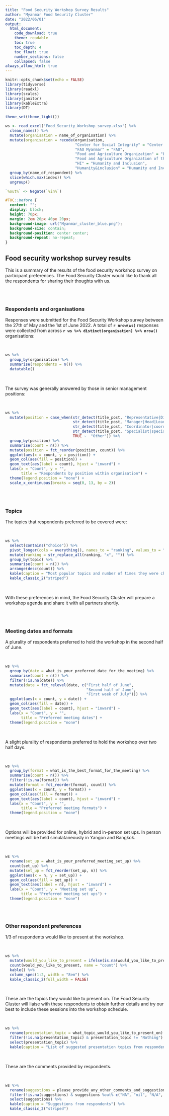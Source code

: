 ```yaml
---
title: "Food Security Workshop Survey Results"
author: "Myanmar Food Security Cluster"
date: "2022/06/01"
output: 
  html_document:
    code_download: true
    theme: readable
    toc: true
    toc_depth: 4
    toc_float: true
    number_sections: false
    collapsed: false
always_allow_html: true 
---
```


```r
knitr::opts_chunk$set(echo = FALSE)
library(tidyverse)
library(readxl)
library(scales)
library(janitor)
library(kableExtra)
library(DT)

theme_set(theme_light())

ws <- read_excel("Food_Security_Workshop_survey.xlsx") %>% 
  clean_names() %>% 
  mutate(organisation = name_of_organisation) %>% 
  mutate(organisation = recode(organisation, 
                               "Center for Social Integrity" = "Center for Social Integrity (CSI)", 
                               "FAO Myanmar" = "FAO", 
                               "Food and Agriculture Organization" = "FAO", 
                               "Food and Agriculture Organization of the United Nations" = "FAO", 
                               "HI" = "Humanity and Inclusion", 
                               "Humanity&inclusion" = "Humanity and Inclusion")) %>% 
  group_by(name_of_respondent) %>%
  slice(which.max(index)) %>% 
  ungroup()

`%out%` <- Negate(`%in%`)
```

```css

#TOC::before {
  content: "";
  display: block;
  height: 70px;
  margin: 2em 20px 40px 20px;
  background-image: url("Myanmar_cluster_blue.png");
  background-size: contain;
  background-position: center center;
  background-repeat: no-repeat;
}
```

```{=html}
<style>
    body .main-container {
        max-width: 1280px;
    }
</style>
```


## Food security workshop survey results

This is a summary of the results of the food security workshop survey on participant preferences. The Food Security Cluster would like to thank all the respondents for sharing their thoughts with us. 

<br><br>


### Respondents and organisations 

Responses were submitted for the Food Security Workshop survey between the 27th of May and the 1st of June 2022. A total of **`r nrow(ws)`** responses were collected from across **`r ws %>% distinct(organisation) %>% nrow()`** organisations: 

<br>


```r
ws %>% 
  group_by(organisation) %>% 
  summarise(respondents = n()) %>% 
  datatable()

```

<br>

The survey was generally answered by those in senior management positions: 

<br>

```r
ws %>% 
  mutate(position = case_when(str_detect(title_post, "Representative|Director|director|CD") ~ "Country Director", 
                              str_detect(title_post, "Manager|Head|Leader|leader") ~ "Programme Manager/Head of Programmes",
                              str_detect(title_post, "Coordinator|coordinator") ~ "Coordinator",
                              str_detect(title_post, "Specialist|specialist|Agronomist|Advisor") ~ "Technical Specialist", 
                              TRUE ~  "Other")) %>% 
  group_by(position) %>% 
  summarise(count = n()) %>% 
  mutate(position = fct_reorder(position, count)) %>% 
  ggplot(aes(x = count, y = position)) + 
  geom_col(aes(fill = position)) + 
  geom_text(aes(label = count), hjust = "inward") +
  labs(x = "Count", y = "", 
       title = "Respondents by position within organisation") + 
  theme(legend.position = "none") + 
  scale_x_continuous(breaks = seq(0, 13, by = 2))

```

<br><br>

### Topics

The topics that respondents preferred to be covered were: 

<br>

```r
ws %>% 
  select(contains("choice")) %>% 
  pivot_longer(cols = everything(), names_to = "ranking", values_to = "topic") %>% 
  mutate(ranking = str_replace_all(ranking, "x", "")) %>% 
  group_by(topic) %>% 
  summarise(count = n()) %>% 
  arrange(desc(count)) %>% 
  kable(caption = "Most popular topics and number of times they were chosen") %>% 
  kable_classic_2("striped")
```

<br>

With these preferences in mind, the Food Security Cluster will prepare a workshop agenda and share it with all partners shortly. 

<br><br>

### Meeting dates and formats

A plurality of respondents preferred to hold the workshop in the second half of June. 

<br>

```r
ws %>% 
  group_by(date = what_is_your_preferred_date_for_the_meeting) %>% 
  summarise(count = n()) %>%  
  filter(!is.na(date)) %>% 
  mutate(date = fct_relevel(date, c("First half of June",
                                    "Second half of June", 
                                    "First week of July"))) %>% 
  ggplot(aes(x = count, y = date)) + 
  geom_col(aes(fill = date)) + 
  geom_text(aes(label = count), hjust = "inward") + 
  labs(x = "Count", y = "", 
       title = "Preferred meeting dates") + 
  theme(legend.position = "none")
```

<br>

A slight plurality of respondents preferred to hold the workshop over two half days. 

<br>

```r
ws %>% 
  group_by(format = what_is_the_best_format_for_the_meeting) %>% 
  summarise(count = n()) %>% 
  filter(!is.na(format)) %>% 
  mutate(format = fct_reorder(format, count)) %>% 
  ggplot(aes(x = count, y = format)) + 
  geom_col(aes(fill = format)) + 
  geom_text(aes(label = count), hjust = "inward") + 
  labs(x = "Count", y = "", 
       title = "Preferred meeting formats") + 
  theme(legend.position = "none")
```

<br>

Options will be provided for online, hybrid and in-person set ups. In person meetings will be held simulataneously in Yangon and Bangkok. 

<br>

```r
ws %>% 
  rename(set_up = what_is_your_preferred_meeting_set_up) %>% 
  count(set_up) %>% 
  mutate(set_up = fct_reorder(set_up, n)) %>%  
  ggplot(aes(x = n, y = set_up)) + 
  geom_col(aes(fill = set_up)) + 
  geom_text(aes(label = n), hjust = "inward") + 
  labs(x = "Count", y = "Meeting set up", 
       title = "Preferred meeting set ups") + 
  theme(legend.position = "none")
  
```

<br>

### Other respondent preferences

1/3 of respondents would like to present at the workshop. 

<br>

```r

ws %>% 
  mutate(would_you_like_to_present = ifelse(is.na(would_you_like_to_present), "No", would_you_like_to_present)) %>% 
  count(would_you_like_to_present, name = "count") %>%  
  kable() %>% 
  column_spec(1:2, width = "8em") %>%
  kable_classic_2(full_width = FALSE)
```
<br> 

These are the topics they would like to present on. The Food Security Cluster will liaise with these respondents to obtain further details and try our best to include these sessions into the workshop schedule. 

<br>

```r

ws %>% 
  rename(presentation_topic = what_topic_would_you_like_to_present_on) %>% 
  filter(!is.na(presentation_topic) & presentation_topic != "Nothing") %>% 
  select(presentation_topic) %>% 
  kable(caption = "List of suggested presentation topics from respondents") %>% kable_classic_2("striped")
```

<br>

These are the comments provided by respondents. 

<br>

```r
ws %>% 
  rename(suggestions = please_provide_any_other_comments_and_suggestions) %>% 
  filter(!is.na(suggestions) & suggestions %out% c("NA", "nil", "N/A", "Nothing special")) %>% 
  select(suggestions) %>% 
  kable(caption = "Suggestions from respondents") %>% 
  kable_classic_2("striped")
```

<br>